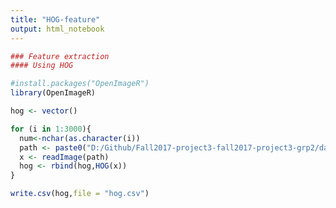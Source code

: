 ---
title: "HOG-feature"
output: html_notebook
---

```{r}
### Feature extraction
#### Using HOG

#install.packages("OpenImageR")
library(OpenImageR)

hog <- vector()

for (i in 1:3000){
  num<-nchar(as.character(i))
  path <- paste0("D:/Github/Fall2017-project3-fall2017-project3-grp2/data/images/img_",paste(rep(0,4-num),collapse = ""),i,".jpg",sep = "")
  x <- readImage(path)
  hog <- rbind(hog,HOG(x))
}

write.csv(hog,file = "hog.csv")
```




